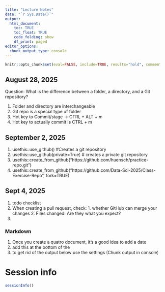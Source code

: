 ```yaml
---
title: "Lecture Notes"
date: "`r Sys.Date()`"
output:   
  html_document:
    toc: TRUE
    toc_float: TRUE
    code_folding: show
    df_print: paged
editor_options: 
  chunk_output_type: console
---
```


```r
knitr::opts_chunk$set(eval=FALSE, include=TRUE, results="hold", comment=NA)
```

## August 28, 2025

Question: What is the difference between a folder, a directory, and a Git repository?

1. Folder and directory are interchangeable
2. Git repo is a special type of folder
3. Hot key to Commit/stage -> CTRL + ALT + m
4. Hot key to actually commit is CTRL + m

## September 2, 2025

1. usethis::use_github() #Creates a git repository
2. usethis::use_github(private=True) # creates a private git repository
3. usethis::create_from_github("https://github.com/huensch/practice-repo.git")
4. usethis::create_from_github("https://github.com/Data-Sci-2025/Class-Exercise-Repo", fork=TRUE)

## Sept 4, 2025

1. todo checklist
  1. When creating a pull request, check:
    1. whether GitHub can merge your changes
    2. Files changed: Are they what you expect?
  2. 

### Markdown

1. Once you create a quatro document, it's a good idea to add a date
2. add this at the bottom of the
3. to get rid of the output below use the settings (Chunk output in console)

# Session info
```r
sessionInfo()
```

